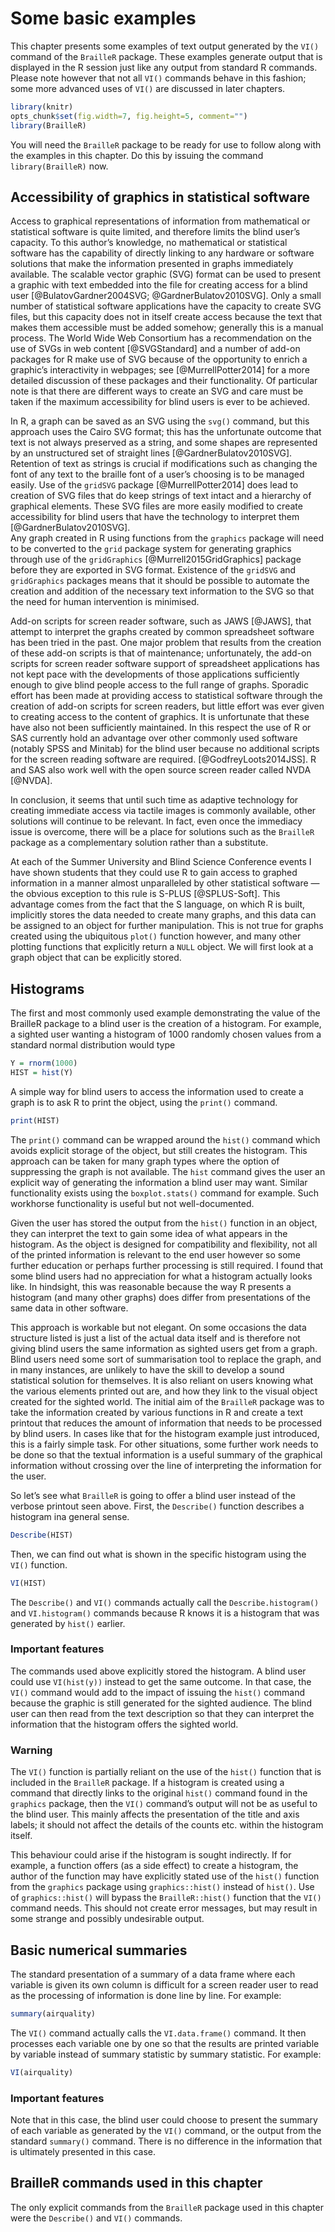 # Some basic examples {#VI}

This chapter presents some examples of text output generated by the `VI()` command of the `BrailleR` package. These examples generate output that is displayed in the R session just like any output from standard R commands. Please note however that not all `VI()` commands behave in this fashion; some more advanced uses of `VI()` are discussed in later chapters. 

```r
library(knitr)
opts_chunk$set(fig.width=7, fig.height=5, comment="")
library(BrailleR)
```

You will need the `BrailleR` package to be ready for use to follow along with the examples in this chapter. Do this by issuing the command `library(BrailleR)` now.


## Accessibility of graphics in statistical software

Access to graphical representations of information from mathematical or statistical software is quite limited, and therefore limits the blind user's capacity. To this author's knowledge, no mathematical or statistical software has the capability of directly linking to any hardware or software solutions that make the information presented in graphs immediately available. The scalable vector graphic (SVG) format can be used to present a graphic with text embedded into the file for creating access for a blind user [@BulatovGardner2004SVG; @GardnerBulatov2010SVG]. 
Only a small number of statistical software applications have the capacity to create SVG files, but this capacity does not in itself create access because the text that makes them accessible must be added somehow; generally this is a  manual process. The World Wide Web Consortium has a recommendation on the use of SVGs in web content [@SVGStandard] and a number of add-on packages for R make use of SVG because of the opportunity to enrich a graphic's interactivity in webpages; see  [@MurrellPotter2014] for a more detailed discussion of these packages and their functionality. Of particular note is that there are different ways to create an SVG and care must be taken if the maximum accessibility for blind users is ever to be achieved.

In R, a graph can be saved as an SVG using the `svg()` command, but this approach  uses the Cairo SVG format; this has the unfortunate outcome that text is not always preserved as a string, and some shapes are represented by an unstructured set of straight lines [@GardnerBulatov2010SVG]. 
Retention of text as strings is crucial if modifications such as changing the font of any text to the  braille font of a user's choosing is to be managed easily. 
Use of the `gridSVG` package [@MurrellPotter2014] does lead to creation of SVG files that do keep strings of text intact and a hierarchy of graphical elements. These SVG files are more easily modified to create accessibility for blind users that have the technology to interpret them [@GardnerBulatov2010SVG].  
Any graph created in R using functions from the `graphics` package will need to be converted to the `grid` package system for generating graphics through use of the `gridGraphics` [@Murrell2015GridGraphics] package before they are exported in SVG format. Existence of the `gridSVG` and `gridGraphics`  packages means that it should be possible to automate the creation and addition of the necessary text information to the SVG so that the need for  human intervention is minimised.


Add-on scripts for screen reader software, such as JAWS [@JAWS], that attempt to interpret the graphs created by common spreadsheet software has been tried in the past. 
One major problem that results from the creation of these add-on scripts is that of maintenance; unfortunately, the add-on scripts for screen reader software support of spreadsheet applications has not kept pace with the developments of those applications sufficiently enough to give blind people access to the full range of graphs. Sporadic effort has been made at providing access to statistical software through the creation of add-on scripts for screen readers, but little effort was ever given to creating access to the content of graphics. It is unfortunate that these have also not been sufficiently maintained. In this respect the use of R or SAS currently hold an advantage over other commonly used software (notably SPSS and Minitab) for the blind user because no additional scripts for the screen reading software are required. [@GodfreyLoots2014JSS]. R and SAS also work well with the open source screen reader called NVDA [@NVDA].


In conclusion, it seems  that until such time as adaptive technology for creating immediate access via tactile images is commonly available, other solutions will continue to be relevant. In fact, even once the immediacy issue is overcome, there will be a place for solutions such as the `BrailleR` package as a complementary solution rather than a substitute.


At each of the Summer University and Blind Science Conference  events I have shown students that they could use R to gain access to graphed information in a manner almost unparalleled by other statistical software --- the obvious exception to this rule is S-PLUS [@SPLUS-Soft]. 
This advantage comes from the fact that the S language, on which R is built, implicitly stores the data needed to create many  graphs, and this data can be assigned to an object for further manipulation. 
This is not true for graphs created using the ubiquitous `plot()` function however, and many other plotting functions that explicitly return a `NULL` object. We will first look at a graph object that can be explicitly stored. 

## Histograms

The first and most commonly used example demonstrating the value of the BrailleR  package to a blind user is the creation of a histogram. For example, a sighted user wanting a histogram of 1000 randomly chosen values from a standard normal distribution would type

```r
Y = rnorm(1000)
HIST = hist(Y)
```
A simple way for blind users to access the information used to create a graph is to ask R to print the object, using the `print()` command. 
```r
print(HIST)
```

The `print()` command can be wrapped around the `hist()` command which avoids explicit storage of the object, but still creates the histogram. This approach can be taken for many graph types where the option of suppressing the graph is not available. The `hist` command gives the user an explicit way of generating the information a blind user may want. Similar functionality exists using the `boxplot.stats()` command for example. Such workhorse functionality is useful but not well-documented.

Given the user has stored the output from the `hist()` function in an object, they can interpret the text to gain some idea of what appears in the histogram. As the object is designed for compatibility and flexibility,  not all of the printed information is relevant to the end user however so some further education or perhaps further processing is still required. I found that some blind users had no appreciation for what a histogram actually looks like. In hindsight, this was reasonable because the way R presents a histogram (and many other graphs) does differ from presentations of the same data in other software.

This approach is workable but not elegant. On some occasions the data structure listed is just a list of the actual data itself and is therefore not giving blind users the same information as sighted users get from a graph. Blind users need some sort of summarisation tool to replace the graph, and in many instances, are unlikely to have the skill to develop a sound statistical solution for themselves. It is also reliant on users knowing what the various elements printed out are, and how they link to the visual object created for the sighted world. The initial aim of the `BrailleR` package was to take the information created by various functions in R and create a text printout that reduces the amount of information that needs to be processed by blind users. 
In cases like that for the histogram example just introduced, this is a fairly simple task.
For other situations, some further work needs to be done so that the textual information is a useful summary of the graphical information without crossing over the line of interpreting the information for the user.  

So let's see what `BrailleR` is going to offer a blind user instead of the verbose printout seen above. First, the `Describe()` function describes a histogram ina  general sense.
```r
Describe(HIST)
```

Then, we can find out what is shown in the specific histogram using the `VI()` function.
```r
VI(HIST)
```

The `Describe()` and `VI()` commands actually call the `Describe.histogram()` and `VI.histogram()` commands because R knows it is a histogram that was generated by `hist()` earlier. 

### Important features

The commands used above explicitly stored the histogram. A blind user could use `VI(hist(y))` instead to get the same outcome. In that case, 
the `VI()` command would add to the impact of issuing the `hist()` command because the graphic is still generated for the sighted audience. 
The blind user can then read from the text description so that they can interpret the information that the histogram offers the sighted world.

### Warning

The `VI()` function is partially reliant on the use of the `hist()` function that is included in the `BrailleR` package. If a histogram is created using a command that directly links to the original `hist()` command found in the `graphics` package, then the `VI()` command's output will not be as useful to the blind user. This mainly affects the presentation of the title and axis labels; it should not affect the details of the counts etc. within the histogram itself.

This behaviour could arise if the histogram is sought indirectly. If for example, a function offers (as a side effect) to create a histogram, the author of the function may have explicitly stated use of the `hist()` function from the `graphics` package using `graphics::hist()` instead of `hist()`. Use of `graphics::hist()` will bypass the `BrailleR::hist()` function that the `VI()` command needs. This should not create error messages, but may result in some strange and possibly undesirable output.



## Basic numerical summaries

The standard presentation of a summary of a data frame where each variable is given its own column is difficult for a screen reader user to read as the processing of information is done line by line. For example:

```r
summary(airquality)
```

The `VI()` command actually calls the `VI.data.frame()` command. It then processes each variable one by one so that the results are printed  variable by variable instead of summary statistic by summary statistic. For example:
```r
VI(airquality)
```



### Important features

Note that in this case, the blind user could choose to present the summary of each variable as generated by the `VI()` command, or the output from the standard `summary()` command. There is no difference in the information that is ultimately presented in this case.


## BrailleR commands used in this chapter

The only explicit commands from the `BrailleR` package used in this chapter were the `Describe()` and `VI()` commands.
